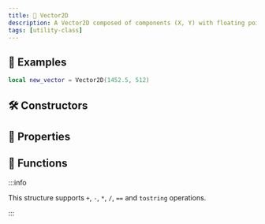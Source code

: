 ```yaml
---
title: 📏 Vector2D
description: A Vector2D composed of components (X, Y) with floating point precision. Used mainly for HUD and Drawing on screen
tags: [utility-class]
---
```


<HeaderDeclaration type="Struct" name="Vector2D" is_open_source />


## 🎒 Examples

```lua
local new_vector = Vector2D(1452.5, 512)
```


## 🛠 Constructors

<ConstructorDeclaration type="Struct" name="Vector2D" />


## 🧽 Properties

<PropertiesDeclaration type="Struct" name="Vector2D" />


## 🦠 Functions

:::info

This structure supports `+`, `-`, `*`, `/`, `==` and `tostring` operations.

:::

<FunctionsDeclaration type="Struct" name="Vector2D" />
